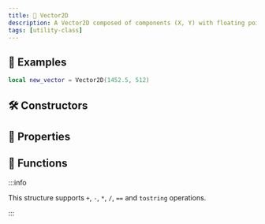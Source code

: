 ```yaml
---
title: 📏 Vector2D
description: A Vector2D composed of components (X, Y) with floating point precision. Used mainly for HUD and Drawing on screen
tags: [utility-class]
---
```


<HeaderDeclaration type="Struct" name="Vector2D" is_open_source />


## 🎒 Examples

```lua
local new_vector = Vector2D(1452.5, 512)
```


## 🛠 Constructors

<ConstructorDeclaration type="Struct" name="Vector2D" />


## 🧽 Properties

<PropertiesDeclaration type="Struct" name="Vector2D" />


## 🦠 Functions

:::info

This structure supports `+`, `-`, `*`, `/`, `==` and `tostring` operations.

:::

<FunctionsDeclaration type="Struct" name="Vector2D" />
